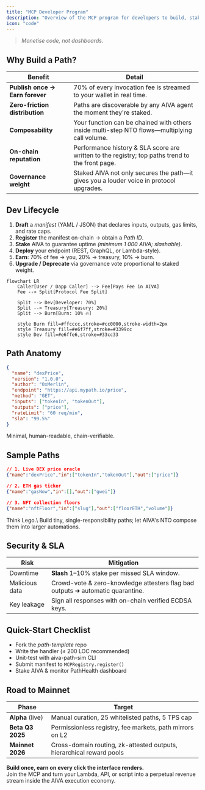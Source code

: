```yaml
---
title: "MCP Developer Program"
description: "Overview of the MCP program for developers to build, stake, and earn from AI Paths."
icon: "code"
---
```


> _Monetise code, not dashboards._

## Why Build a Path?

| Benefit                         | Detail                                                                                          |
| ------------------------------- | ----------------------------------------------------------------------------------------------- |
| **Publish once → Earn forever** | 70% of every invocation fee is streamed to your wallet in real time.                            |
| **Zero-friction distribution**  | Paths are discoverable by any AIVA agent the moment they're staked.                             |
| **Composability**               | Your function can be chained with others inside multi-step NTO flows—multiplying call volume.   |
| **On-chain reputation**         | Performance history & SLA score are written to the registry; top paths trend to the front page. |
| **Governance weight**           | Staked AIVA not only secures the path—it gives you a louder voice in protocol upgrades.         |

## Dev Lifecycle

1. **Draft** a _manifest_ (YAML / JSON) that declares inputs, outputs, gas limits, and rate caps.
2. **Register** the manifest on-chain → obtain a _Path ID_.
3. **Stake** AIVA to guarantee uptime _(minimum 1 000 AIVA; slashable)_.
4. **Deploy** your endpoint (REST, GraphQL, or Lambda-style).
5. **Earn**: 70% of fee → you, 20% → treasury, 10% → burn.
6. **Upgrade / Deprecate** via governance vote proportional to staked weight.

```mermaid
flowchart LR
    Caller[User / Dapp Caller] --> Fee[Pays Fee in AIVA]
    Fee --> Split[Protocol Fee Split]

    Split --> Dev[Developer: 70%]
    Split --> Treasury[Treasury: 20%]
    Split --> Burn[Burn: 10% 🔥]

    style Burn fill=#ffcccc,stroke=#cc0000,stroke-width=2px
    style Treasury fill=#e6f7ff,stroke=#3399cc
    style Dev fill=#e6ffe6,stroke=#33cc33
```

## Path Anatomy

```json
{
  "name": "dexPrice",
  "version": "1.0.0",
  "author": "0xMerlin",
  "endpoint": "https://api.mypath.io/price",
  "method": "GET",
  "inputs": ["tokenIn", "tokenOut"],
  "outputs": ["price"],
  "rateLimit": "60 req/min",
  "sla": "99.5%"
}
```

<Note>
  Minimal, human-readable, chain-verifiable.
</Note>

## Sample Paths

```json
// 1. Live DEX price oracle
{"name":"dexPrice","in":["tokenIn","tokenOut"],"out":["price"]}

// 2. ETH gas ticker
{"name":"gasNow","in":[],"out":["gwei"]}

// 3. NFT collection floors
{"name":"nftFloor","in":["slug"],"out":["floorETH","volume"]}
```

<Tip>
  Think Lego.\
  Build tiny, single-responsibility paths; let AIVA's NTO compose them into larger automations.
</Tip>

## Security & SLA

| Risk           | Mitigation                                                                     |
| -------------- | ------------------------------------------------------------------------------ |
| Downtime       | **Slash** 1–10% stake per missed SLA window.                                   |
| Malicious data | Crowd-vote & zero-knowledge attesters flag bad outputs ➜ automatic quarantine. |
| Key leakage    | Sign all responses with on-chain verified ECDSA keys.                          |

## Quick-Start Checklist

- Fork the _path-template_ repo
- Write the handler (≤ 200 LOC recommended)
- Unit-test with aiva-path-sim CLI
- Submit manifest to `MCPRegistry.register()`
- Stake AIVA & monitor PathHealth dashboard

## Road to Mainnet

| Phase            | Target                                                               |
| ---------------- | -------------------------------------------------------------------- |
| **Alpha** (live) | Manual curation, 25 whitelisted paths, 5 TPS cap                     |
| **Beta Q3 2025** | Permissionless registry, fee markets, path mirrors on L2             |
| **Mainnet 2026** | Cross-domain routing, zk-attested outputs, hierarchical reward pools |

**Build once, earn on every click the interface renders.**\
Join the MCP and turn your Lambda, API, or script into a perpetual revenue stream inside the AIVA execution economy.
